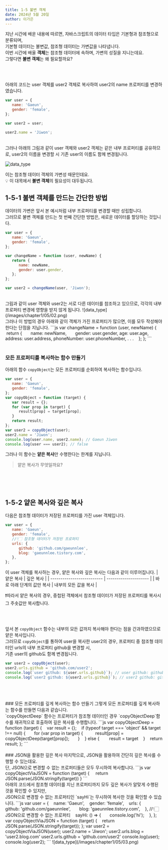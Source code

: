 ```yaml
---
title: 1-5 불변 객체
date: 2024년 5월 20일
author: 이가은
---
```


지난 시간에 배운 내용에 따르면, 자바스크립트의 데이터 타입은 기본형과 참조형으로 분류되며, <br/>
기본형 데이터는 불변값, 참조형 데이터는 가변값을 나타냅니다. <br/>
이번 시간에 배울 **객체**는 참조형 데이터에 속하며, 가변의 성질을 지니는데요. <br/>
그렇다면 **불변 객체**는 왜 필요할까요? <br/>

<br />
<br />

아래의 코드는 user 객체를 user2 객체로 복사하여 user2의 name 프로퍼티를 변경하였습니다. <br/>

```js
var user = {
   name: 'Gaeun',
   gender: 'female',
};

var user2 = user;

user2.name = 'Jiwon';
```

<br />
그러나 아래의 그림과 같이 user 객체와 user2 객체는 같은 내부 프로퍼티를 공유하므로, user2의 이름을 변경할 시 기존 user의
이름도 함께 변경됩니다.

![data_type](/images/chapter1/05/01.png)

이는 참조형 데이터 객체의 가변성 때문인데요.<br/>
💡 이 대목에서 **불변 객체**의 필요성이 대두됩니다.<br/>

## 1-5-1 불변 객체를 만드는 간단한 방법

데이터의 가변은 앞서 본 예시처럼 내부 프로퍼티를 변경할 때만 성립합니다.<br/>
그러므로 불변 객체를 만드는 첫 번째 간단한 방법은, 새로운 데이터를 할당하는 것입니다.<br/>

```js
var user = {
   name: 'Gaeun',
   gender: 'female',
};

var changeName = function (user, newName) {
   return {
      name: newName,
      gender: user.gender,
   };
};

var user2 = changeName(user, 'Jiwon');
```

<br />
그림과 같이 user 객체와 user2는 서로 다른 데이터를 참조하고 있으므로, 각각의 내부 프로퍼티 변경에 영향을 받지 않게 됩니다.
![data_type](/images/chapter1/05/02.png)

<br/>
그러나 이 방법의 경우 아래와 같이 객체가 가진 프로퍼티가 많으면, 이를 모두 작성해야 한다는 단점을 지닙니다.
```js
var changeName = function (user, newName) {
   return {
      name: newName,
      gender: user.gender,
      age: user.age,
      address: user.address,
      phoneNumber: user.phoneNumber,
      .
      .
      .
   };
};
```
<br/>
<br/>

### 모든 프로퍼티를 복사하는 함수 만들기

아래의 함수 `copyObject`는 모든 프로퍼티를 순회하여 복사하는 함수입니다.

```js
var user = {
   name: 'Gaeun',
   gender: 'female',
};
var copyObject = function (target) {
   var result = {};
   for (var prop in target) {
      result[prop] = target[prop];
   }
   return result;
};
var user2 = copyObject(user);
user2.name = 'Jiwon';
console.log(user.name, user2.name); // Gaeun Jiwon
console.log(user === user2); // false
```

그러나 이 함수는 **얕은 복사**만 수행한다는 한계를 지닙니다.

> 얕은 복사가 무엇일까요?

<br />
<br />
<br />

## 1-5-2 얕은 복사와 깊은 복사

다음은 참조형 데이터가 저장된 프로퍼티를 가진 user 객체입니다. <br/>

```js
var user = {
   name: 'Gaeun',
   gender: 'female',
   //👇🏻 참조형 데이터가 저장된 프로퍼티
   urls: {
      github: 'github.com/gaeunnlee',
      blog: 'gaeunnlee.tistory.com',
   },
};
```

이 user 객체를 복사하는 경우, 얕은 복사와 깊은 복사는 다음과 같이 이루어집니다.
| 얕은 복사 | 깊은 복사 |
| -------------------------- | --------------------- |
| 바로 아래 단계의 값만 복사 | 내부의 모든 값을 복사 |

❗따라서 얕은 복사의 경우, 중첩된 객체에서 참조형 데이터가 저장된 프로퍼티를 복사시 그 주솟값만 복사합니다.

<br />
<br />

앞서 본 `copyObject` 함수는 내부의 모든 값까지 복사해야 한다는 점을 간과하였으므로 얕은 복사입니다.<br/>
그러므로 `copyObject`를 통하여 user을 복사한 user2의 경우,
프로퍼티 중 참조형 데이터인 urls의 내부 프로퍼티 github을 변경할 시,<br/>
기존 user의 github도 함께 변경됩니다.

```js
var user2 = copyObject(user);
user2.urls.github = 'github.com/user2';
console.log(`user github: ${user.urls.github}`); // user github: github.com/user2
console.log(`user2 github: ${user2.urls.github}`); // user2 github: github.com/user2
```

<br />
<br />
<br />
### 모든 프로퍼티를 깊게 복사하는 함수 만들기
그렇게 모든 프로퍼티를 깊게 복사하는 함수를 만들면 다음과 같습니다.<br/>
`copyObjectDeep` 함수는 프로퍼티가 참조형 데이터인 경우 `copyObjectDeep`함수를 재귀적으로 호출하여 깊은 복사를 수행합니다.
```js
var copyObjectDeep = function (target) {
   var result = {};
   if (typeof target === 'object' && target !== null) {
      for (var prop in target) {
         result[prop] = copyObjectDeep(target[prop]);
      }
   } else {
       result = target
   }
   return result;
};
```
<br/>
<br/>
### JSON을 활용한 깊은 복사
마지막으로, JSON을 활용하여 간단히 깊은 복사를 수행할 수 있는데요.<br/>
단, JSON으로 변경할 수 없는 프로퍼티들은 모두 무시하여 복사합니다.
```js
var copyObjectViaJSON = function (target) { 
    return JSON.parse(JSON.stringify(target))
}
```
<br/>
아래의 코드에서 참조형 데이터를 지닌 프로퍼티까지 모두 깊은 복사가 알맞게 수행된 것을 확인할 수 있지만,<br/>
JSON으로 변경할 수 없는 프로퍼티인 `sayHi`는 무시하여 복사한 것을 확인할 수 있습니다.
```js
var user = {
   name: 'Gaeun',
   gender: 'female',
   urls: {
      github: 'github.com/gaeunnlee',
      blog: 'gaeunnlee.tistory.com',
   },
   //👇🏻 JSON으로 변경할 수 없는 프로퍼티
   sayHi: () => {
      console.log('hi');
   },
};
var copyObjectViaJSON = function (target) {
   return JSON.parse(JSON.stringify(target));
};
var user2 = copyObjectViaJSON(user);
user2.name = 'Jiwon';
user2.urls.blog = 'user2.blog.com'
user2.urls.github = 'github.com/user2'
console.log(user);
console.log(user2);
```
![data_type](/images/chapter1/05/03.png)
